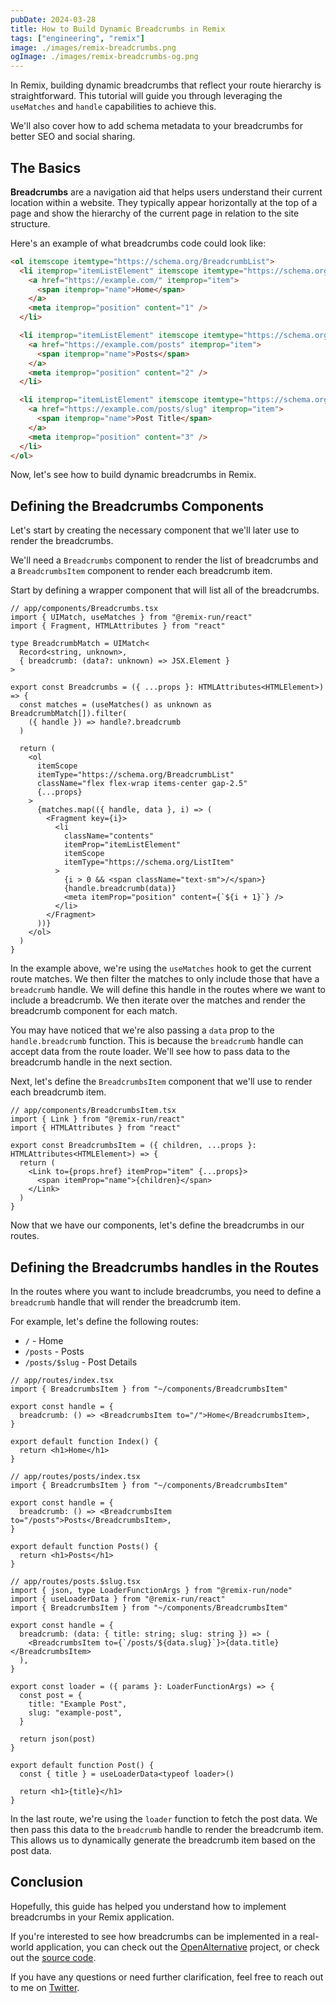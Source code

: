 ```yaml
---
pubDate: 2024-03-28
title: How to Build Dynamic Breadcrumbs in Remix
tags: ["engineering", "remix"]
image: ./images/remix-breadcrumbs.png
ogImage: ./images/remix-breadcrumbs-og.png
---
```


In Remix, building dynamic breadcrumbs that reflect your route hierarchy is straightforward. This tutorial will guide you through leveraging the `useMatches` and `handle` capabilities to achieve this.

We'll also cover how to add schema metadata to your breadcrumbs for better SEO and social sharing.

## The Basics

**Breadcrumbs** are a navigation aid that helps users understand their current location within a website. They typically appear horizontally at the top of a page and show the hierarchy of the current page in relation to the site structure.

Here's an example of what breadcrumbs code could look like:

```html
<ol itemscope itemtype="https://schema.org/BreadcrumbList">
  <li itemprop="itemListElement" itemscope itemtype="https://schema.org/ListItem">
    <a href="https://example.com/" itemprop="item">
      <span itemprop="name">Home</span>
    </a>
    <meta itemprop="position" content="1" />
  </li>

  <li itemprop="itemListElement" itemscope itemtype="https://schema.org/ListItem">
    <a href="https://example.com/posts" itemprop="item">
      <span itemprop="name">Posts</span>
    </a>
    <meta itemprop="position" content="2" />
  </li>

  <li itemprop="itemListElement" itemscope itemtype="https://schema.org/ListItem">
    <a href="https://example.com/posts/slug" itemprop="item">
      <span itemprop="name">Post Title</span>
    </a>
    <meta itemprop="position" content="3" />
  </li>
</ol>
```

Now, let's see how to build dynamic breadcrumbs in Remix.

## Defining the Breadcrumbs Components

Let's start by creating the necessary component that we'll later use to render the breadcrumbs.

We'll need a `Breadcrumbs` component to render the list of breadcrumbs and a `BreadcrumbsItem` component to render each breadcrumb item.

Start by defining a wrapper component that will list all of the breadcrumbs.

```tsx
// app/components/Breadcrumbs.tsx
import { UIMatch, useMatches } from "@remix-run/react"
import { Fragment, HTMLAttributes } from "react"

type BreadcrumbMatch = UIMatch<
  Record<string, unknown>,
  { breadcrumb: (data?: unknown) => JSX.Element }
>

export const Breadcrumbs = ({ ...props }: HTMLAttributes<HTMLElement>) => {
  const matches = (useMatches() as unknown as BreadcrumbMatch[]).filter(
    ({ handle }) => handle?.breadcrumb
  )

  return (
    <ol
      itemScope
      itemType="https://schema.org/BreadcrumbList"
      className="flex flex-wrap items-center gap-2.5"
      {...props}
    >
      {matches.map(({ handle, data }, i) => (
        <Fragment key={i}>
          <li
            className="contents"
            itemProp="itemListElement"
            itemScope
            itemType="https://schema.org/ListItem"
          >
            {i > 0 && <span className="text-sm">/</span>}
            {handle.breadcrumb(data)}
            <meta itemProp="position" content={`${i + 1}`} />
          </li>
        </Fragment>
      ))}
    </ol>
  )
}
```

In the example above, we're using the `useMatches` hook to get the current route matches. We then filter the matches to only include those that have a `breadcrumb` handle. We will define this handle in the routes where we want to include a breadcrumb. We then iterate over the matches and render the breadcrumb component for each match.

You may have noticed that we're also passing a `data` prop to the `handle.breadcrumb` function. This is because the `breadcrumb` handle can accept data from the route loader. We'll see how to pass data to the breadcrumb handle in the next section.

Next, let's define the `BreadcrumbsItem` component that we'll use to render each breadcrumb item.

```tsx
// app/components/BreadcrumbsItem.tsx
import { Link } from "@remix-run/react"
import { HTMLAttributes } from "react"

export const BreadcrumbsItem = ({ children, ...props }: HTMLAttributes<HTMLElement>) => {
  return (
    <Link to={props.href} itemProp="item" {...props}>
      <span itemProp="name">{children}</span>
    </Link>
  )
}
```

Now that we have our components, let's define the breadcrumbs in our routes.

## Defining the Breadcrumbs handles in the Routes

In the routes where you want to include breadcrumbs, you need to define a `breadcrumb` handle that will render the breadcrumb item.

For example, let's define the following routes:

- `/` - Home
- `/posts` - Posts
- `/posts/$slug` - Post Details

```tsx
// app/routes/index.tsx
import { BreadcrumbsItem } from "~/components/BreadcrumbsItem"

export const handle = {
  breadcrumb: () => <BreadcrumbsItem to="/">Home</BreadcrumbsItem>,
}

export default function Index() {
  return <h1>Home</h1>
}
```

```tsx
// app/routes/posts/index.tsx
import { BreadcrumbsItem } from "~/components/BreadcrumbsItem"

export const handle = {
  breadcrumb: () => <BreadcrumbsItem to="/posts">Posts</BreadcrumbsItem>,
}

export default function Posts() {
  return <h1>Posts</h1>
}
```

```tsx
// app/routes/posts.$slug.tsx
import { json, type LoaderFunctionArgs } from "@remix-run/node"
import { useLoaderData } from "@remix-run/react"
import { BreadcrumbsItem } from "~/components/BreadcrumbsItem"

export const handle = {
  breadcrumb: (data: { title: string; slug: string }) => (
    <BreadcrumbsItem to={`/posts/${data.slug}`}>{data.title}</BreadcrumbsItem>
  ),
}

export const loader = ({ params }: LoaderFunctionArgs) => {
  const post = {
    title: "Example Post",
    slug: "example-post",
  }

  return json(post)
}

export default function Post() {
  const { title } = useLoaderData<typeof loader>()

  return <h1>{title}</h1>
}
```

In the last route, we're using the `loader` function to fetch the post data. We then pass this data to the `breadcrumb` handle to render the breadcrumb item. This allows us to dynamically generate the breadcrumb item based on the post data.

## Conclusion

Hopefully, this guide has helped you understand how to implement breadcrumbs in your Remix application.

If you're interested to see how breadcrumbs can be implemented in a real-world application, you can check out the [OpenAlternative](https://openalternative.co) project, or check out the [source code](https://github.com/piotrkulpinski/openalternative).

If you have any questions or need further clarification, feel free to reach out to me on [Twitter](https://twitter.com/piotrkulpinski).
